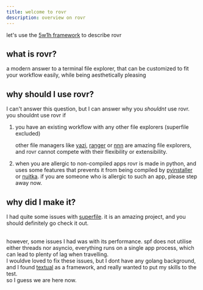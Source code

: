 ```yaml
---
title: welcome to rovr
description: overview on rovr
---
```


let's use the [5w1h framework](https://en.wikipedia.org/wiki/Five_Ws) to describe rovr

## what is rovr?

a modern answer to a terminal file explorer, that can be customized to fit your workflow easily, while being aesthetically pleasing

## why should I use rovr?

I can't answer this question, but I can answer why you _shouldnt_ use rovr.<br/>you shouldnt use rovr if

1. you have an existing workflow with any other file explorers (superfile excluded)

   other file managers like [yazi](https://github.com/sxyazi/yazi), [ranger](https://github.com/ranger/ranger) or [nnn](https://github.com/jarun/nnn) are amazing file explorers, and rovr cannot compete with their flexibility or extensibility.

2. when you are allergic to non-compiled apps
   rovr is made in python, and uses some features that prevents it from being compiled by [pyinstaller](https://github.com/pyinstaller/pyinstaller) or [nuitka](https://github.com/Nuitka/Nuitka). if you are someone who is allergic to such an app, please step away now.

## why did I make it?

I had quite some issues with [superfile](https://github.com/yorukot/superfile). it is an amazing project, and you should definitely go check it out.

<br />however, some issues I had was with its performance. spf does not utilise either threads nor asyncio, everything runs on a single app process, which can lead to plenty of lag when travelling.
<br />I wouldve loved to fix these issues, but I dont have any golang background, and I found [textual](https://github.com/Textualize/Textual) as a framework, and really wanted to put my skills to the test.
<br />so I guess we are here now.
